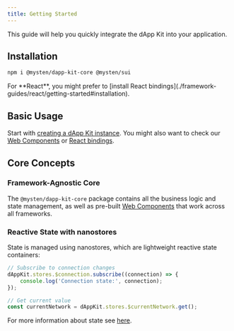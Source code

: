 ```yaml
---
title: Getting Started
---
```


This guide will help you quickly integrate the dApp Kit into your application.

## Installation

```sh npm2yarn
npm i @mysten/dapp-kit-core @mysten/sui
```

<Callout>
	For **React**, you might prefer to [install React
	bindings](./framework-guides/react/getting-started#installation).
</Callout>

## Basic Usage

Start with [creating a dApp Kit instance](./dapp-kit-instance). You might also want to check our
[Web Components](./web-components/connect-button) or
[React bindings](./framework-guides/react/getting-started#installation).

## Core Concepts

### Framework-Agnostic Core

The `@mysten/dapp-kit-core` package contains all the business logic and state management, as well as
pre-built [Web Components](./web-components/connect-button) that work across all frameworks.

### Reactive State with nanostores

State is managed using nanostores, which are lightweight reactive state containers:

```typescript
// Subscribe to connection changes
dAppKit.stores.$connection.subscribe((connection) => {
	console.log('Connection state:', connection);
});

// Get current value
const currentNetwork = dAppKit.stores.$currentNetwork.get();
```

For more information about state see [here](./state).
